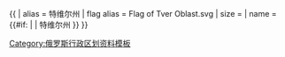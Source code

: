 {{ {{{1<noinclude>|country showdata</noinclude>}}}
| alias = 特维尔州
| flag alias = Flag of Tver Oblast.svg
| size = {{{size|}}}
| name = {{#if: {{{name|}}} | {{{name|}}} | 特维尔州 }}
}}<noinclude>
[[Category:俄罗斯行政区划资料模板]]
</noinclude>